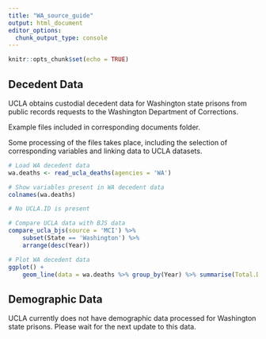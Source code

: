 ```yaml
---
title: "WA_source_guide"
output: html_document
editor_options: 
  chunk_output_type: console
---
```


```r
knitr::opts_chunk$set(echo = TRUE)
```

## Decedent Data

UCLA obtains custodial decedent data for Washington state prisons from public records requests to the Washington Department of Corrections.

Example files included in corresponding documents folder.

Some processing of the files takes place, including the selection of corresponding variables and linking data to UCLA datasets. 

```r
# Load WA decedent data
wa.deaths <- read_ucla_deaths(agencies = 'WA')

# Show variables present in WA decedent data
colnames(wa.deaths)

# No UCLA.ID is present 

# Compare UCLA data with BJS data
compare_ucla_bjs(source = 'MCI') %>%
    subset(State == 'Washington') %>%
    arrange(desc(Year))

# Plot WA decedent data 
ggplot() +
    geom_line(data = wa.deaths %>% group_by(Year) %>% summarise(Total.Deaths = n()),aes(x = Year, y = Total.Deaths))

```


## Demographic Data

UCLA currently does not have demographic data processed for Washington state prisons. Please wait for the next update to this data. 
